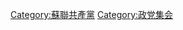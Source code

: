 {{Commonscat|Congresses of the Communist Party of the Soviet Union}}

[[Category:蘇聯共產黨|Category:蘇聯共產黨]]
[[Category:政党集会|Category:政党集会]]